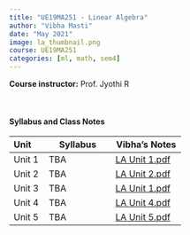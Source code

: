 ```yaml
---
title: "UE19MA251 - Linear Algebra"
author: "Vibha Masti"
date: "May 2021"
image: la_thumbnail.png
course: UE19MA251
categories: [ml, math, sem4]
---
```


**Course instructor:** Prof. Jyothi R

<br>


#### Syllabus and Class Notes

| Unit              | Syllabus                         |       Vibha's Notes                |
| :---------------- | -------------------------------- | ---------------------------------- |
| Unit 1            |  TBA  | [LA Unit 1.pdf](LA%20Unit%201.pdf) |
| Unit 2            | TBA | [LA Unit 2.pdf](LA%20Unit%202.pdf) |
| Unit 3            | TBA  | [LA Unit 1.pdf](LA%20Unit%201.pdf) |
| Unit 4            | TBA | [LA Unit 4.pdf](LA%20Unit%204.pdf) |
| Unit 5            | TBA | [LA Unit 5.pdf](LA%20Unit%205.pdf) |


<br>


<!-- #### Textbooks: 

-  **T1**: "Learning PHP, MySQL & JavaScript", Robin Nixon. May 2018, 5th edition, O'Reilly Media, Inc.
-  **T2**: "Pro MERN Stack: Full Stack Web App Development with Mongo, Express, React, and Node", by Vasan Subramanian. March 2017, Apress

<br>

#### Reference Books:

- **R1**: "Beginning Node.js, Express & MongoDB Development", Greg Lim, July 2019
- **R2**: "Learning React, Functional Web Development with React and Redux", Alex Banks and Eve Porcello, May 2017, O'Reilly Media, Inc.

<br> -->
